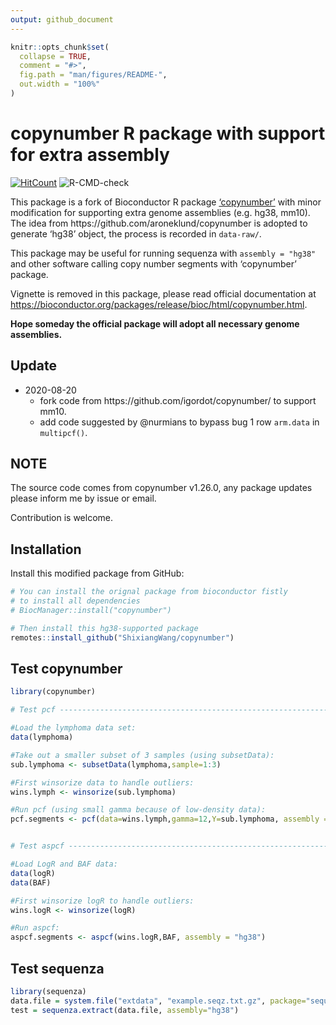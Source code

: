```yaml
---
output: github_document
---
```


<!-- README.md is generated from README.Rmd. Please edit that file -->

```r
knitr::opts_chunk$set(
  collapse = TRUE,
  comment = "#>",
  fig.path = "man/figures/README-",
  out.width = "100%"
)
```

# copynumber R package with support for extra assembly

<!-- badges: start -->
[![HitCount](http://hits.dwyl.io/ShixiangWang/copynumber.svg)](http://hits.dwyl.io/ShixiangWang/copynumber)
![R-CMD-check](https://github.com/ShixiangWang/copynumber/workflows/R-CMD-check/badge.svg)
<!-- badges: end -->

This package is a fork of Bioconductor R package ['copynumber'](https://bioconductor.org/packages/release/bioc/html/copynumber.html) with minor modification for supporting extra genome assemblies (e.g. hg38, mm10). The idea from https://github.com/aroneklund/copynumber is adopted to generate 'hg38' object, the process is recorded in `data-raw/`.

This package may be useful for running sequenza with `assembly = "hg38"` and other software calling
copy number segments with 'copynumber' package.

Vignette is removed in this package, please read official documentation at <https://bioconductor.org/packages/release/bioc/html/copynumber.html>.

**Hope someday the official package will adopt all necessary genome assemblies.**

## Update

- 2020-08-20
  - fork code from https://github.com/igordot/copynumber/ to support mm10.
  - add code suggested by @nurmians to bypass bug 1 row `arm.data` in `multipcf()`.

## NOTE

The source code comes from copynumber v1.26.0, any package updates please inform me by issue or email.

Contribution is welcome.

## Installation

Install this modified package from GitHub:

``` r
# You can install the orignal package from bioconductor fistly
# to install all dependencies
# BiocManager::install("copynumber")

# Then install this hg38-supported package
remotes::install_github("ShixiangWang/copynumber")
```

## Test copynumber

```r
library(copynumber)

# Test pcf ----------------------------------------------------------------

#Load the lymphoma data set:
data(lymphoma)

#Take out a smaller subset of 3 samples (using subsetData):
sub.lymphoma <- subsetData(lymphoma,sample=1:3)

#First winsorize data to handle outliers:
wins.lymph <- winsorize(sub.lymphoma)

#Run pcf (using small gamma because of low-density data):
pcf.segments <- pcf(data=wins.lymph,gamma=12,Y=sub.lymphoma, assembly = "hg38")


# Test aspcf --------------------------------------------------------------

#Load LogR and BAF data:
data(logR)
data(BAF)

#First winsorize logR to handle outliers:
wins.logR <- winsorize(logR)

#Run aspcf:
aspcf.segments <- aspcf(wins.logR,BAF, assembly = "hg38")
```

## Test sequenza

```r
library(sequenza)
data.file = system.file("extdata", "example.seqz.txt.gz", package="sequenza", mustWork = TRUE)
test = sequenza.extract(data.file, assembly="hg38")
```

